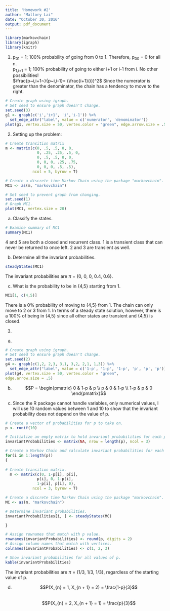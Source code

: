 ```yaml
---
title: 'Homework #2'
author: "Mallory Lai"
date: "October 30, 2016"
output: pdf_document
---
```

```r
library(markovchain)
library(igraph)
library(knitr)
```


1.
p~01~ = 1; 100% probability of going from 0 to 1. Therefore, p~00~ = 0 for all n.  
p~1,i+1~ = 1; 100% probability of going to either i+1 or i-1 from i. No other possibilities!  
$\frac{p~i,i+1~}{p~i,i-1}= (\frac{i+1}{i})^2$ Since the numerator is greater 
than the denominator, the chain has a tendency to move to the right. 
```r
# Create graph using igraph.
# Set seed to ensure graph doesn't change. 
set.seed(3)
g1 <- graph(c('i','i+1', 'i','i-1')) %>% 
  set_edge_attr("label", value = c('numerator', 'denominator'))
plot(g1, vertex.size = 50, vertex.color = "green", edge.arrow.size = .5)

```

2. Setting up the problem:

```r
# Create transition matrix
m <- matrix(c(0, .5, .5, 0, 0,
              0, .25, .25, .5, 0,
              0, .5, .5, 0, 0, 
              0, 0, 0, .25, .75,
              0, 0, 0, .5, .5), 
            ncol = 5, byrow = T)

# Create a discrete time Markov Chain using the package "markovchain".
MC1 <- as(m, "markovchain")

# Set seed to prevent graph from changing. 
set.seed(1)
# Graph MC1. 
plot(MC1, vertex.size = 20)
```

a) Classify the states. 
```r
# Examine summary of MC1
summary(MC1)
```
4 and 5 are both a closed and recurrent class. 1 is a transient class that can never be returned to once left. 2 and 3 are transient as well. 

b) Determine all the invariant probabilities. 
```r
steadyStates(MC1)
```
The invariant probabilities are $\pi$ = {0, 0, 0, 0.4, 0.6}.

c) What is the probability to be in {4,5} starting from 1. 
```r
MC1[1, c(4,5)]
```

There is a 0% probability of moving to {4,5} from 1. The chain can only move to
2 or 3 from 1. In terms of a steady state solution, however, there is a 100% of
being in {4,5} since all other states are transient and {4,5} is closed. 

3.

a.

```r
# Create graph using igraph.
# Set seed to ensure graph doesn't change. 
set.seed(2)
g4 <- graph(c(1,2, 2,3, 3,1, 3,2, 2,1, 1,3)) %>%
  set_edge_attr("label", value = c('1-p', '1-p', '1-p', 'p', 'p', 'p'))
plot(g4, vertex.size = 50, vertex.color = "green", 
edge.arrow.size = .5)

```
  
b.
$$P =
 \begin{pmatrix}
  0 & 1-p & p \\
  p & 0 & 1-p \\
  1-p & p & 0
 \end{pmatrix}$$
 
c. Since the R package cannot handle variables, only numerical values, I will
use 10 random values between 1 and 10 to show that the invariant probability 
does not depend on the value of p. 
```r
# Create a vector of probabilities for p to take on. 
p <- runif(10)

# Initialize an empty matrix to hold invariant probabilities for each p. 
invariantProbabilities <- matrix(NA, nrow = length(p), ncol = 3)

# Create a Markov Chain and calculate invariant probabilities for each p.
for(i in 1:length(p))
{
  
# Create transition matrix.  
  m <- matrix(c(0, 1-p[i], p[i],
              p[i], 0, 1-p[i],
              1-p[i], p[i], 0), 
            ncol = 3, byrow = T)

# Create a discrete time Markov Chain using the package "markovchain".
MC <- as(m, "markovchain")

# Determine invariant probabilities.
invariantProbabilities[i, ] <- steadyStates(MC)

}

# Assign rownames that match with p value. 
rownames(invariantProbabilities) <- round(p, digits = 2)
# Assign column names that match with vertices. 
colnames(invariantProbabilities) <- c(1, 2, 3)

# Show invariant probabilities for all values of p. 
kable(invariantProbabilities)
```

The invariant probabilities are $\pi$ = {1/3, 1/3, 1/3}, regardless of the 
starting value of p. 
  
d. $$P(X_{n} = 1, X_{n + 1} = 2) = \frac{1-p}{3}$$  
  $$P(X_{n} = 2, X_{n + 1} = 1) = \frac{p}{3}$$

